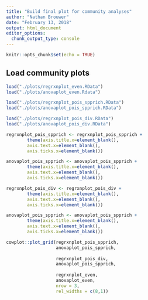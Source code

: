 ```yaml
---
title: "Build final plot for community analyses"
author: "Nathan Brouwer"
date: "February 13, 2018"
output: html_document
editor_options: 
  chunk_output_type: console
---
```


```r
knitr::opts_chunk$set(echo = TRUE)
```

## Load community plots


```r
load("./plots/regrxnplot_even.RData")
load("./plots/anovaplot_even.Rdata")

load("./plots/regrxnplot_pois_spprich.RData")
load("./plots/anovaplot_pois_spprich.RData")

load("./plots/regrxnplot_pois_div.RData")
load("./plots/anovaplot_pois_div.RData")
```


```r
regrxnplot_pois_spprich <- regrxnplot_pois_spprich +   
        theme(axis.title.x=element_blank(),
        axis.text.x=element_blank(),
        axis.ticks.x=element_blank())

anovaplot_pois_spprich <- anovaplot_pois_spprich +   
        theme(axis.title.x=element_blank(),
        axis.text.x=element_blank(),
        axis.ticks.x=element_blank())

regrxnplot_pois_div <- regrxnplot_pois_div +   
        theme(axis.title.x=element_blank(),
        axis.text.x=element_blank(),
        axis.ticks.x=element_blank())

anovaplot_pois_spprich <- anovaplot_pois_spprich +   
        theme(axis.title.x=element_blank(),
        axis.text.x=element_blank(),
        axis.ticks.x=element_blank())
```


```r
cowplot::plot_grid(regrxnplot_pois_spprich,
                   anovaplot_pois_spprich,
                   
                   regrxnplot_pois_div,
                   anovaplot_pois_spprich,
                   
                   regrxnplot_even,
                   anovaplot_even,
                   nrow = 3,
                   rel_widths = c(8,1))
```

